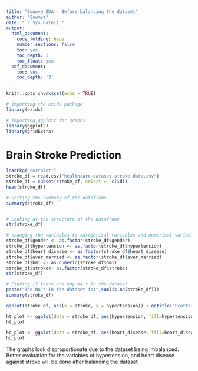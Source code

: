 ```yaml
---
title: "Sowmya_EDA - Before balancing the dataset"
author: "Sowmya"
date: "`r Sys.Date()`"
output:
  html_document:
    code_folding: hide
    number_sections: false
    toc: yes
    toc_depth: 3
    toc_float: yes
  pdf_document:
    toc: yes
    toc_depth: '3'
---
```


```r
knitr::opts_chunk$set(echo = TRUE)

# importing the ezids package
library(ezids)

# importing ggplot2 for graphs
library(ggplot2)
library(gridExtra)
```

# Brain Stroke Prediction

```r
loadPkg("corrplot")
stroke_df = read.csv("healthcare-dataset-stroke-data.csv")
stroke_df = subset(stroke_df, select = -c(id))
head(stroke_df)

# Getting the summary of the dataframe
summary(stroke_df)


# Looking at the structure of the Dataframe
str(stroke_df)
```

```r
# changing the variables to categorical variables and numerical variables
stroke_df$gender <- as.factor(stroke_df$gender)
stroke_df$hypertension <- as.factor(stroke_df$hypertension)
stroke_df$heart_disease <- as.factor(stroke_df$heart_disease)
stroke_df$ever_married <- as.factor(stroke_df$ever_married)
stroke_df$bmi <- as.numeric(stroke_df$bmi)
stroke_df$stroke<- as.factor(stroke_df$stroke)
str(stroke_df)

# Finding if there are any NA's in the dataset
paste("The NA's in the dataset is:",sum(is.na(stroke_df)))
summary(stroke_df)
```

```r
ggplot(stroke_df, aes(x = stroke, y = hypertension)) + ggtitle("Scatter plot for Hypertension vs Stroke")+ geom_point()
```

```r
ht_plot <- ggplot(data = stroke_df, aes(hypertension, fill=hypertension))+geom_bar()+ ggtitle("Distribution of hypertension")
ht_plot

hd_plot <- ggplot(data = stroke_df, aes(heart_disease, fill=heart_disease))+geom_bar()+ggtitle("Distribution of heart disease")
hd_plot
```
The graphs look disproportionate due to the dataset being imbalanced. 
Better evaluation for the variables of hypertension, and heart disease against stroke will be done after balancing the dataset.